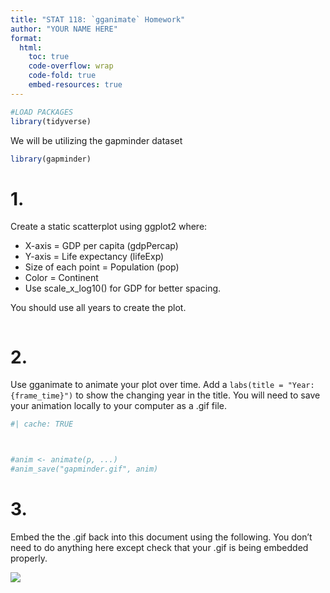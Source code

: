 ```yaml
---
title: "STAT 118: `gganimate` Homework"
author: "YOUR NAME HERE"
format:
  html: 
    toc: true
    code-overflow: wrap
    code-fold: true
    embed-resources: true
---
```


```r
#LOAD PACKAGES 
library(tidyverse)
```

We will be utilizing the gapminder dataset

```r
library(gapminder)
```


# 1. 

Create a static scatterplot using ggplot2 where:

- X-axis = GDP per capita (gdpPercap)
- Y-axis = Life expectancy (lifeExp)
- Size of each point = Population (pop)
- Color = Continent
- Use scale_x_log10() for GDP for better spacing.

You should use all years to create the plot. 

```r

```

# 2. 

Use gganimate to animate your plot over time. Add a `labs(title = "Year: {frame_time}")` to show the changing year in the title. You will need to save your animation locally to your computer as a .gif file. 

```r
#| cache: TRUE



#anim <- animate(p, ...)
#anim_save("gapminder.gif", anim)
```


# 3. 
Embed the the .gif back into this document using the following. You don't need to do anything here except check that your .gif is being embedded properly. 

![](gapminder.gif)

